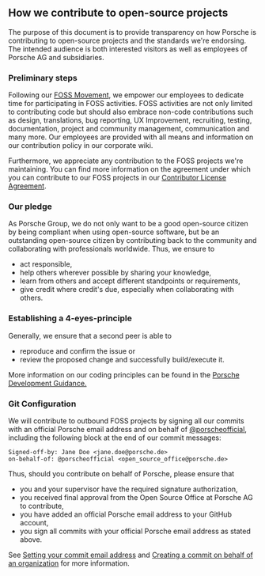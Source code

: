 
## How we contribute to open-source projects

<InlineNotification theme="dark" dismissButton={false}>
  The purpose of this document is to provide transparency on how Porsche is
  contributing to open-source projects and the standards we're endorsing. The
  intended audience is both interested visitors as well as employees of Porsche
  AG and subsidiaries.
</InlineNotification>

### Preliminary steps

Following our [FOSS Movement](/#foss-movement), we empower our employees to
dedicate time for participating in FOSS activities. FOSS activities are not only
limited to contributing code but should also embrace non-code contributions such
as design, translations, bug reporting, UX Improvement, recruiting, testing,
documentation, project and community management, communication and many more.
Our employees are provided with all means and information on our contribution
policy in our <LinkPure theme="dark" icon="lock" underline="true"
href="https://skyway.porsche.com/confluence/display/OSO/Contribution+Guide">
corporate wiki.</LinkPure>

Furthermore, we appreciate any contribution to the FOSS projects we're maintaining.
You can find more information on the agreement under which you can contribute to
our FOSS projects in our [Contributor License Agreement](/docs/cla).

### Our pledge

As Porsche Group, we do not only want to be a good open-source citizen by being
compliant when using open-source software, but be an outstanding open-source
citizen by contributing back to the community and collaborating with
professionals worldwide. Thus, we ensure to

- act responsible,
- help others wherever possible by sharing your knowledge,
- learn from others and accept different standpoints or requirements,
- give credit where credit's due, especially when collaborating with others.

### Establishing a 4-eyes-principle

Generally, we ensure that a second peer is able to

- reproduce and confirm the issue or
- review the proposed change and successfully build/execute it.

More information on our coding principles can be found in the [Porsche Development
Guidance.](https://devguidance.porsche.com/coding/core-principles/language/)

### Git Configuration

We will contribute to outbound FOSS projects by signing all our commits with an
official Porsche email address and on behalf of
[@porscheofficial](https://github.com/porscheofficial), including the following block
at the end of our commit messages:

```
Signed-off-by: Jane Doe <jane.doe@porsche.de>
on-behalf-of: @porscheofficial <open_source_office@porsche.de>
```

Thus, should you contribute on behalf of Porsche, please ensure that
- you and your supervisor have the required signature authorization,
- you received final approval from the Open Source Office at Porsche AG to contribute,
- you have added an official Porsche email address to your GitHub account,
- you sign all commits with your official Porsche email address as stated above.

See [Setting your commit email
address](https://docs.github.com/en/account-and-profile/setting-up-and-managing-your-personal-account-on-github/managing-email-preferences/setting-your-commit-email-address)
and [Creating a commit on behalf of an
organization](https://docs.github.com/en/pull-requests/committing-changes-to-your-project/creating-and-editing-commits/creating-a-commit-on-behalf-of-an-organization)
for more information.
